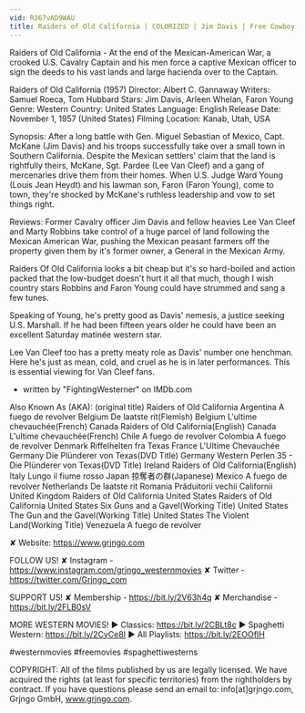 ```yaml
---
vid: R367vAD9WAU
title: Raiders of Old California | COLORIZED | Jim Davis | Free Cowboy Film
---
```


Raiders of Old California - At the end of the Mexican-American War, a crooked U.S. Cavalry Captain and his men force a captive Mexican officer to sign the deeds to his vast lands and large hacienda over to the Captain.

Raiders of Old California (1957)
Director: Albert C. Gannaway
Writers: Samuel Roeca, Tom Hubbard
Stars: Jim Davis, Arleen Whelan, Faron Young
Genre: Western
Country: United States
Language: English
Release Date: November 1, 1957 (United States)
Filming Location: Kanab, Utah, USA

Synopsis:
After a long battle with Gen. Miguel Sebastian of Mexico, Capt. McKane (Jim Davis) and his troops successfully take over a small town in Southern California. Despite the Mexican settlers' claim that the land is rightfully theirs, McKane, Sgt. Pardee (Lee Van Cleef) and a gang of mercenaries drive them from their homes. When U.S. Judge Ward Young (Louis Jean Heydt) and his lawman son, Faron (Faron Young), come to town, they're shocked by McKane's ruthless leadership and vow to set things right.

Reviews:
Former Cavalry officer Jim Davis and fellow heavies Lee Van Cleef and Marty Robbins take control of a huge parcel of land following the Mexican American War, pushing the Mexican peasant farmers off the property given them by it's former owner, a General in the Mexican Army.

Raiders Of Old California looks a bit cheap but it's so hard-boiled and action packed that the low-budget doesn't hurt it all that much, though I wish country stars Robbins and Faron Young could have strummed and sang a few tunes.

Speaking of Young, he's pretty good as Davis' nemesis, a justice seeking U.S. Marshall. If he had been fifteen years older he could have been an excellent Saturday matinée western star.

Lee Van Cleef too has a pretty meaty role as Davis' number one henchman. Here he's just as mean, cold, and cruel as he is in later performances. This is essential viewing for Van Cleef fans.
- written by "FightingWesterner" on IMDb.com

Also Known As (AKA):
(original title) Raiders of Old California
Argentina A fuego de revolver
Belgium De laatste rit(Flemish)
Belgium L'ultime chevauchée(French)
Canada Raiders of Old California(English)
Canada L'ultime chevauchée(French)
Chile A fuego de revolver
Colombia A fuego de revolver
Denmark Riffelhelten fra Texas
France L'Ultime Chevauchée
Germany Die Plünderer von Texas(DVD Title)
Germany Western Perlen 35 - Die Plünderer von Texas(DVD Title)
Ireland Raiders of Old California(English)
Italy Lungo il fiume rosso
Japan 掠奪者の群(Japanese)
Mexico A fuego de revolver
Netherlands De laatste rit
Romania Prăduitorii vechii Californii
United Kingdom Raiders of Old California
United States Raiders of Old California
United States Six Guns and a Gavel(Working Title)
United States The Gun and the Gavel(Working Title)
United States The Violent Land(Working Title)
Venezuela A fuego de revolver

✘ Website: https://www.grjngo.com

FOLLOW US!
✘ Instagram - https://www.instagram.com/grjngo_westernmovies
✘ Twitter - https://twitter.com/Grjngo_com

SUPPORT US!
✘ Membership - https://bit.ly/2V63h4q
✘ Merchandise - https://bit.ly/2FLB0sV

MORE WESTERN MOVIES! 
► Classics: https://bit.ly/2CBLt8c 
► Spaghetti Western: https://bit.ly/2CyCe8I 
► All Playlists: https://bit.ly/2EOOfIH 

#westernmovies #freemovies #spaghettiwesterns

COPYRIGHT: All of the films published by us are legally licensed. We have acquired the rights (at least for specific territories) from the rightholders by contract. If you have questions please send an email to: info[at]grjngo.com, Grjngo GmbH, www.grjngo.com.